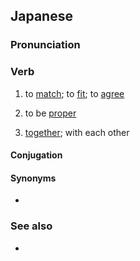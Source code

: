 ==Japanese==
{{ja-kanjitab|あ|sort=あう|yomi=kun}}

===Pronunciation===
{{ja-pron|あう|yomi=k|acc=1|a=Ja-au-meet(see) or fit.ogg}}
{{ja-ojad}}

===Verb===
{{ja-verb|type=1|tr=intrans|あう|hhira=あふ}}

# to [[match]]; to [[fit]]; to [[agree]]
#: {{ja-usex|[[イメージ]]に'''合わない'''|イメージ に '''あわない'''|'''does not match''' with one's personal image}}
#: {{ja-usex|[[中%華%料%理]]に'''合う'''デザート|ちゅう%か %りょう%り に '''あう''' デザート|dessert that '''pairs''' with Chinese food}}
#: {{ja-usex|[[人]]%と[[話]]が'''合う'''|ひと% と はなし が '''あう'''|to be [[on the same wavelength]] with someone|lit=the conversation with someone '''corresponds'''}}
#: {{ja-usex|[[靴]]の[[サイズ]]が'''合わない'''|くつ の サイズ が '''あわない'''|shoes are the wrong size}}
# to be [[proper]]
# {{lb|ja|suffix}} [[together]]; with each other
#: {{ja-usex|[[誓う|誓い]]'''合う'''|ちかい'''あう'''|to promise '''to each other'''}}
#: {{ja-usex|[[見つめる|見つめ]]'''あう'''|みつめ'''あう'''|to stare into '''each other's''' eyes}}
#: {{ja-usex|[[通じる|通じ]]'''合う'''|つうじ'''あう'''|to be '''reciprocally''' understood}}
#: {{ja-usex|[[お互い]]の[[民族]]の[[優れる|優れ]]た[[性%質]]や[[高%貴]]な[[文%化]]を[[賞%讃]]し'''合う'''|お-たがい の みんぞく の すぐれた せい%しつ や こう%き な ぶん%か を しょう%さん し'''あう'''|praise the excellency and refined quality of the cultures of each other's peoples|ref=[http://www.aozora.gr.jp/cards/001395/files/49896_41936.html]}}

====Conjugation====
{{ja-go-u|あ}}
{{ja-conj-bungo|あ|4-p}}

====Synonyms====
* {{ja-r|適切|てきせつ}}

===See also===
* {{ja-r|会う|あう}}